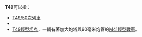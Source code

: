 {{DisambigNav|T|49}}
'''T49'''可以指：

*[[T49/50次列車|T49/50次列車]]
*{{link-en|T.49 Capstan|Slingsby Capstan}}
*[[T49輕型坦克|T49輕型坦克]]，一輛有著加大炮塔與90毫米炮管的[[M41輕型戰車|M41輕型戰車]]。

{{Disambiguation|Cat=字母数字组合消歧义}}